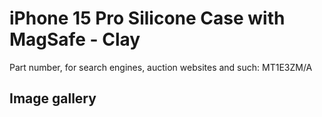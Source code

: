 
# iPhone 15 Pro Silicone Case with MagSafe - Clay

Part number, for search engines, auction websites and such: MT1E3ZM/A

## Image gallery

<div style={{ width: '100%', maxWidth: '768px' }}>
<GalleryComponent
    images={[
      {
        original: "/everysource/MT1E3.webp",
        thumbnail: "/everypreview/MT1E3.webp",
      },
      {
        original: "/everysource/MT1E3_AV1.webp",
        thumbnail: "/everypreview/MT1E3_AV1.webp",
      },
      {
        original: "/everysource/MT1E3_AV2.webp",
        thumbnail: "/everypreview/MT1E3_AV2.webp",
      },
      {
        original: "/everysource/MT1E3_AV3.webp",
        thumbnail: "/everypreview/MT1E3_AV3.webp",
      },
      {
        original: "/everysource/MT1E3_AV4.webp",
        thumbnail: "/everypreview/MT1E3_AV4.webp",
      },
      {
        original: "/everysource/MT1E3_AV5.webp",
        thumbnail: "/everypreview/MT1E3_AV5.webp",
      }
    ]}
  />
</div>